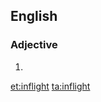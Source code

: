 ==English==

===Adjective===
{{en-adj|-}}

# {{alternative spelling of|in-flight}}

[[et:inflight]]
[[ta:inflight]]